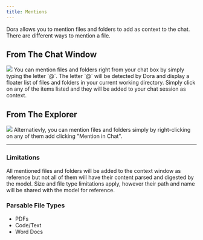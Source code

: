 ```yaml
---
title: Mentions
---
```


Dora allows you to mention files and folders to add as context to the chat.
There are different ways to mention a file.

## From The Chat Window
<Frame>
    <img src="/assets/images/dora/chat/mentions1.png" />
</Frame>
You can mention files and folders right from your chat box by simply typing the letter `@`.
The letter `@` will be detected by Dora and display a floater list of files and folders in your current working directory.
Simply click on any of the items listed and they will be added to your chat session as context.


## From The Explorer
<Frame>
    <img src="/assets/images/dora/chat/mentions2.png" />
</Frame>
Alternatievly, you can mention files and folders simply by right-clicking on any of them add clicking "Mention in Chat".

---

### Limitations
All mentioned files and folders will be added to the context window as reference but not all of them will have their content parsed and digested by the model.
Size and file type limitations apply, however their path and name will be shared with the model for reference.

### Parsable File Types
* PDFs
* Code/Text
* Word Docs